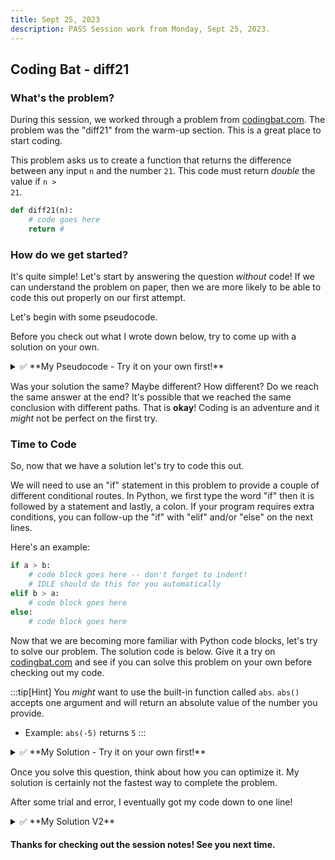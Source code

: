 ```yaml
---
title: Sept 25, 2023
description: PASS Session work from Monday, Sept 25, 2023.
---
```

## Coding Bat - diff21
### What's the problem?

During this session, we worked through a problem from [codingbat.com](https://codingbat.com/python). 
The problem was the "diff21" from the warm-up section. This is a great place to 
start coding.

This problem asks us to create a function that returns the difference between any input <code>n</code>
and the number <code>21</code>. This code must return *double* the value if <code>n > 21</code>.

```python
def diff21(n):
    # code goes here
    return #
```
### How do we get started?

It's quite simple! Let's start by answering the question *without* code! If we can understand the problem on paper, 
then we are more likely to be able to code this out properly on our first attempt. 

Let's begin with some pseudocode. 

Before you check out what I wrote down below, try to come up with a solution on your own. 


<details>
<summary>✅ **My Pseudocode - Try it on your own first!**</summary>
```python
    # IF a NUMBER is LESS THAN OR EQUAL TO 21 
    #   then RETURN 21 minus the NUMBER
    # ELSE IF a NUMBER is GREATER THAN 21 
    #   then RETURN 21 minus the NUMBER multiplied by 2
```
</details>


Was your solution the same? Maybe different? How different? Do we reach the same answer at the end? It's 
possible that we reached the same conclusion with different paths. That is **okay**! Coding is an
adventure and it *might* not be perfect on the first try. 

### Time to Code

So, now that we have a solution let's try to code this out. 

We will need to use an "if" statement in this problem to provide a couple of different conditional routes.
In Python, we first type the word "if" then it is followed by a statement and lastly, a colon. If your 
program requires extra conditions, you can follow-up the "if" with "elif" and/or "else" on the next lines.

Here's an example:

```python
if a > b:
    # code block goes here -- don't forget to indent! 
    # IDLE should do this for you automatically
elif b > a:
    # code block goes here
else:
    # code block goes here
```

Now that we are becoming more familiar with Python code blocks, let's try to solve our problem. The solution
code is below. Give it a try on [codingbat.com](https://codingbat.com/python) and see if you can solve this 
problem on your own before checking out my code.

:::tip[Hint]
You *might* want to use the built-in function called <code>abs</code>. 
<code>abs()</code> accepts one argument and will return an absolute value of the number you provide.
* Example: <code>abs(-5)</code> returns <code>5</code>
:::

<details>
<summary>✅ **My Solution - Try it on your own first!**</summary>
```python
def diff21(n):
    diff = 0
    if n <= 21:
        diff = abs(n - 21)
    else:
        diff = abs(n - 21) * 2
    return diff
```
</details>

Once you solve this question, think about how you can optimize it. My solution is certainly not the fastest way to 
complete the problem. 

After some trial and error, I eventually got my code down to one line! 

<details>
<summary>✅ **My Solution V2**</summary>
It's not pretty, but it gets the job done.
```python
def diff21(n):
    return abs(n - 21) if n <= 21 else abs(n - 21) * 2
```
</details>

#### Thanks for checking out the session notes! See you next time.